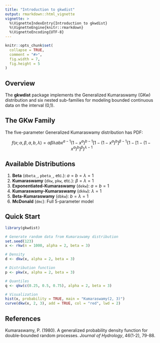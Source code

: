 ```yaml
---
title: "Introduction to gkwdist"
output: rmarkdown::html_vignette
vignette: >
  %\VignetteIndexEntry{Introduction to gkwdist}
  %\VignetteEngine{knitr::rmarkdown}
  %\VignetteEncoding{UTF-8}
---
```


```r
knitr::opts_chunk$set(
  collapse = TRUE,
  comment = "#>",
  fig.width = 7,
  fig.height = 5
)
```

## Overview

The **gkwdist** package implements the Generalized Kumaraswamy (GKw) 
distribution and six nested sub-families for modeling bounded continuous 
data on the interval (0,1).

## The GKw Family

The five-parameter Generalized Kumaraswamy distribution has PDF:

$$f(x; \alpha, \beta, a, b, \lambda) = \alpha \beta \lambda a b x^{a-1} (1-x^a)^{b-1} [1-(1-x^a)^b]^{\beta-1} \{1-[1-(1-x^a)^b]^\beta\}^{\lambda-1}$$

## Available Distributions

1. **Beta** (`dbeta_`, `pbeta_`, etc.): $a = b = \lambda = 1$
2. **Kumaraswamy** (`dkw`, `pkw`, etc.): $\beta = \lambda = 1$
3. **Exponentiated-Kumaraswamy** (`dekw`): $a = b = 1$
4. **Kumaraswamy-Kumaraswamy** (`dkkw`): $\lambda = 1$
5. **Beta-Kumaraswamy** (`dbkw`): $b = \lambda = 1$
6. **McDonald** (`dmc`): Full 5-parameter model

## Quick Start

```r
library(gkwdist)

# Generate random data from Kumaraswamy distribution
set.seed(123)
x <- rkw(n = 1000, alpha = 2, beta = 3)

# Density
d <- dkw(x, alpha = 2, beta = 3)

# Distribution function
p <- pkw(x, alpha = 2, beta = 3)

# Quantiles
q <- qkw(c(0.25, 0.5, 0.75), alpha = 2, beta = 3)

# Visualization
hist(x, probability = TRUE, main = "Kumaraswamy(2, 3)")
curve(dkw(x, 2, 3), add = TRUE, col = "red", lwd = 2)
```

## References

Kumaraswamy, P. (1980). A generalized probability density function for 
double-bounded random processes. *Journal of Hydrology*, 46(1-2), 79-88.
